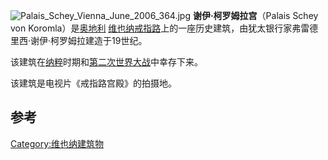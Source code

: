 [[Image:Palais_Schey_Vienna_June_2006_364.jpg|thumb]]
'''谢伊·柯罗姆拉宫'''（Palais Schey von Koromla）是[[奥地利|奥地利]] [[维也纳|维也纳]][[戒指路|戒指路]]上的一座历史建筑，由犹太银行家弗雷德里西·谢伊·柯罗姆拉建造于19世纪。

该建筑在[[纳粹|纳粹]]时期和[[第二次世界大战|第二次世界大战]]中幸存下来。

该建筑是电视片《戒指路宫殿》的拍摄地。

==参考==
{{commons category|Palais Schey}}

{{coord|48|12|13|N|16|22|00|E|region:AT-9_type:landmark_source:kolossus-dewiki|display=title}}

[[Category:维也纳建筑物|Category:维也纳建筑物]]